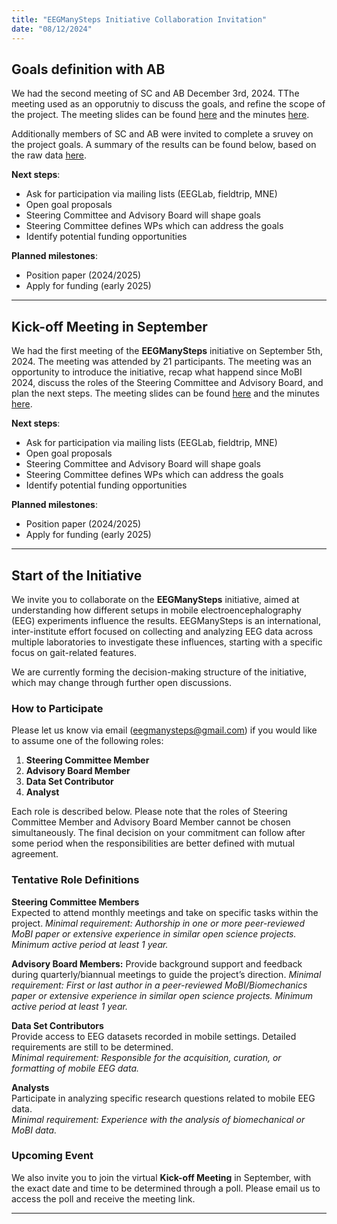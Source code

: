 ```yaml
---
title: "EEGManySteps Initiative Collaboration Invitation"
date: "08/12/2024"
---
```


## Goals definition with AB
We had the second meeting of SC and AB December 3rd, 2024. TThe meeting used as an opporutniy to discuss the goals, and refine the scope of the project. The meeting slides can be found [here](https://github.com/JuliusWelzel/eegmanysteps/blob/665fd64f92468f0cacaa504ed18159cd93f128b5/files/slides_kickoff.pdf) and the minutes [here](https://docs.google.com/document/d/1JZ6axf8kW_PU4JE-0fuq0510ktJEFYTDPT0pab_cO0M/edit?usp=sharing).

Additionally members of SC and AB were invited to complete a sruvey on the project goals. A summary of the results can be found below, based on the raw data [here]().

**Next steps**: 

- Ask for participation via mailing lists (EEGLab, fieldtrip, MNE)
- Open goal proposals
- Steering Committee and Advisory Board will shape goals
- Steering Committee defines WPs which can address the goals
- Identify potential funding opportunities

**Planned milestones**:

- Position paper (2024/2025)
- Apply for funding (early 2025)


--- 

## Kick-off Meeting in September
We had the first meeting of the **EEGManySteps** initiative on September 5th, 2024. The meeting was attended by 21 participants. The meeting was an opportunity to introduce the initiative, recap what happend since MoBI 2024, discuss the roles of the Steering Committee and Advisory Board, and plan the next steps. The meeting slides can be found [here](https://github.com/JuliusWelzel/eegmanysteps/blob/665fd64f92468f0cacaa504ed18159cd93f128b5/files/slides_kickoff.pdf) and the minutes [here](https://docs.google.com/document/d/1JZ6axf8kW_PU4JE-0fuq0510ktJEFYTDPT0pab_cO0M/edit?usp=sharing).

**Next steps**: 

- Ask for participation via mailing lists (EEGLab, fieldtrip, MNE)
- Open goal proposals
- Steering Committee and Advisory Board will shape goals
- Steering Committee defines WPs which can address the goals
- Identify potential funding opportunities

**Planned milestones**:

- Position paper (2024/2025)
- Apply for funding (early 2025)


--- 

## Start of the Initiative
We invite you to collaborate on the **EEGManySteps** initiative, aimed at understanding how different setups in mobile electroencephalography (EEG) experiments influence the results. EEGManySteps is an international, inter-institute effort focused on collecting and analyzing EEG data across multiple laboratories to investigate these influences, starting with a specific focus on gait-related features. 

We are currently forming the decision-making structure of the initiative, which may change through further open discussions.

### How to Participate

Please let us know via email ([eegmanysteps@gmail.com](mailto:eegmanysteps@gmail.com)) if you would like to assume one of the following roles:

1. **Steering Committee Member**
2. **Advisory Board Member**
3. **Data Set Contributor**
4. **Analyst**

Each role is described below. Please note that the roles of Steering Committee Member and Advisory Board Member cannot be chosen simultaneously. The final decision on your commitment can follow after some period when the responsibilities are better defined with mutual agreement.

### Tentative Role Definitions

**Steering Committee Members**  
Expected to attend monthly meetings and take on specific tasks within the project.
*Minimal requirement: Authorship in one or more peer-reviewed MoBI paper or extensive experience in similar open science projects. Minimum active period at least 1 year.*

**Advisory Board Members:**
Provide background support and feedback during quarterly/biannual meetings to guide the project’s direction.
*Minimal requirement: First or last author in a peer-reviewed MoBI/Biomechanics paper or extensive experience in similar open science projects. Minimum active period at least 1 year.*

**Data Set Contributors**  
Provide access to EEG datasets recorded in mobile settings. Detailed requirements are still to be determined.  
*Minimal requirement: Responsible for the acquisition, curation, or formatting of mobile EEG data.*

**Analysts**  
Participate in analyzing specific research questions related to mobile EEG data.  
*Minimal requirement: Experience with the analysis of biomechanical or MoBI data.*

### Upcoming Event

We also invite you to join the virtual **Kick-off Meeting** in September, with the exact date and time to be determined through a poll. Please email us to access the poll and receive the meeting link.

---


